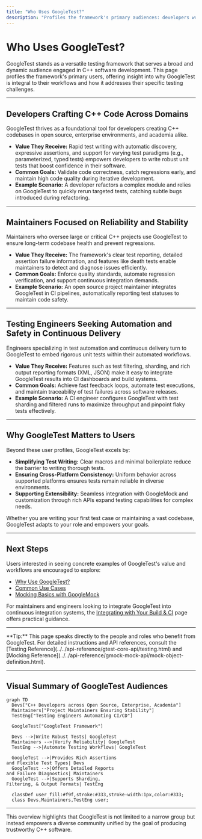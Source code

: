 ```yaml
---
title: "Who Uses GoogleTest?"
description: "Profiles the framework's primary audiences: developers writing C++ code across open source, enterprise, and academia; maintainers aiming for reliability; and testing engineers seeking automation and safety in continuous delivery."
---
```


# Who Uses GoogleTest?

GoogleTest stands as a versatile testing framework that serves a broad and dynamic audience engaged in C++ software development. This page profiles the framework's primary users, offering insight into why GoogleTest is integral to their workflows and how it addresses their specific testing challenges.

---

## Developers Crafting C++ Code Across Domains

GoogleTest thrives as a foundational tool for developers creating C++ codebases in open source, enterprise environments, and academia alike.

- **Value They Receive:** Rapid test writing with automatic discovery, expressive assertions, and support for varying test paradigms (e.g., parameterized, typed tests) empowers developers to write robust unit tests that boost confidence in their software.
- **Common Goals:** Validate code correctness, catch regressions early, and maintain high code quality during iterative development.
- **Example Scenario:** A developer refactors a complex module and relies on GoogleTest to quickly rerun targeted tests, catching subtle bugs introduced during refactoring.

---

## Maintainers Focused on Reliability and Stability

Maintainers who oversee large or critical C++ projects use GoogleTest to ensure long-term codebase health and prevent regressions.

- **Value They Receive:** The framework's clear test reporting, detailed assertion failure information, and features like death tests enable maintainers to detect and diagnose issues efficiently.
- **Common Goals:** Enforce quality standards, automate regression verification, and support continuous integration demands.
- **Example Scenario:** An open source project maintainer integrates GoogleTest in CI pipelines, automatically reporting test statuses to maintain code safety.

---

## Testing Engineers Seeking Automation and Safety in Continuous Delivery

Engineers specializing in test automation and continuous delivery turn to GoogleTest to embed rigorous unit tests within their automated workflows.

- **Value They Receive:** Features such as test filtering, sharding, and rich output reporting formats (XML, JSON) make it easy to integrate GoogleTest results into CI dashboards and build systems.
- **Common Goals:** Achieve fast feedback loops, automate test executions, and maintain traceability of test failures across software releases.
- **Example Scenario:** A CI engineer configures GoogleTest with test sharding and filtered runs to maximize throughput and pinpoint flaky tests effectively.

---

## Why GoogleTest Matters to Users

Beyond these user profiles, GoogleTest excels by:

- **Simplifying Test Writing:** Clear macros and minimal boilerplate reduce the barrier to writing thorough tests.
- **Ensuring Cross-Platform Consistency:** Uniform behavior across supported platforms ensures tests remain reliable in diverse environments.
- **Supporting Extensibility:** Seamless integration with GoogleMock and customization through rich APIs expand testing capabilities for complex needs.

Whether you are writing your first test case or maintaining a vast codebase, GoogleTest adapts to your role and empowers your goals.

---

## Next Steps

Users interested in seeing concrete examples of GoogleTest's value and workflows are encouraged to explore:

- [Why Use GoogleTest?](../intro-core-concepts/value-proposition)
- [Common Use Cases](../audience-use-cases/use-case-snapshots)
- [Mocking Basics with GoogleMock](../../guides/real-world-workflows/mocking-basics)

For maintainers and engineers looking to integrate GoogleTest into continuous integration systems, the [Integrating with Your Build & CI](../architecture-features-integration/integration-scenarios) page offers practical guidance.

---

<Callout>
**Tip:** This page speaks directly to the people and roles who benefit from GoogleTest. For detailed instructions and API references, consult the [Testing Reference](../../api-reference/gtest-core-api/testing.html) and [Mocking Reference](../../api-reference/gmock-mock-api/mock-object-definition.html).
</Callout>

---

## Visual Summary of GoogleTest Audiences

```mermaid
graph TD
  Devs["C++ Developers across Open Source, Enterprise, Academia"]
  Maintainers["Project Maintainers Ensuring Stability"]
  TestEng["Testing Engineers Automating CI/CD"]

  GoogleTest["GoogleTest Framework"]

  Devs -->|Write Robust Tests| GoogleTest
  Maintainers -->|Verify Reliability| GoogleTest
  TestEng -->|Automate Testing Workflows| GoogleTest

  GoogleTest -->|Provides Rich Assertions
and Flexible Test Types| Devs
  GoogleTest -->|Offers Detailed Reports
and Failure Diagnostics| Maintainers
  GoogleTest -->|Supports Sharding,
Filtering, & Output Formats| TestEng

  classDef user fill:#f9f,stroke:#333,stroke-width:1px,color:#333;
  class Devs,Maintainers,TestEng user;
```

---

This overview highlights that GoogleTest is not limited to a narrow group but instead empowers a diverse community unified by the goal of producing trustworthy C++ software.



